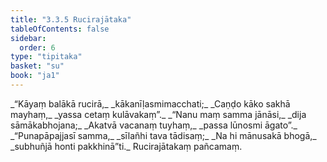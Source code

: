 ```yaml
---
title: "3.3.5 Rucirajātaka"
tableOfContents: false
sidebar:
  order: 6
type: "tipitaka"
basket: "su"
book: "ja1"
---
```



<DynamicBreadcrumb />

<Division number="73" book="ja1" bookNo="22" page="211">

<Paragraph number="770" type="verses" book="ja1">
_“Kāyaṃ balākā rucirā,_  
_kākanīḷasmimacchati;_  
_Caṇḍo kāko sakhā mayhaṃ,_  
_yassa cetaṃ kulāvakaṃ”._  

</Paragraph>

</Division>
<Division number="74" book="ja1" bookNo="22" page="211">

<Paragraph number="771" type="verses" book="ja1">
_“Nanu maṃ samma jānāsi,_  
_dija sāmākabhojana;_  
_Akatvā vacanaṃ tuyhaṃ,_  
_passa lūnosmi āgato”._  

</Paragraph>

</Division>
<Division number="75" book="ja1" bookNo="22" page="211">

<Paragraph number="772" type="verses" book="ja1">
_“Punapāpajjasī samma,_  
_sīlañhi tava tādisaṃ;_  
_Na hi mānusakā bhogā,_  
_subhuñjā honti pakkhinā”ti._  


</Paragraph>
</Division>

<Paragraph number="773" type="center" book="ja1">
Rucirajātakaṃ pañcamaṃ.
</Paragraph>